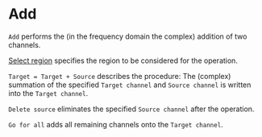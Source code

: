 # Add

``Add`` performs the (in the frequency domain the complex) addition of two channels.

[Select region](/en/help/edit/region-control) specifies the region to be considered for the operation.

``Target = Target + Source`` describes the procedure: The (complex) summation of the specified ``Target channel`` and ``Source channel`` is written into the ``Target channel``.

``Delete source`` eliminates the specified ``Source channel`` after the operation.

``Go for all`` adds all remaining channels onto the ``Target channel``.
